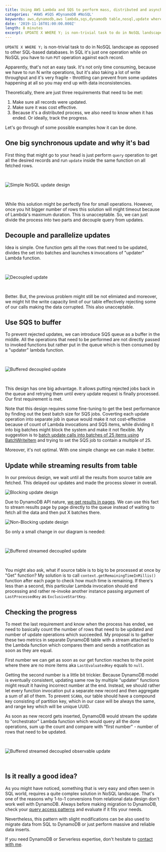 ```yaml
---
title: Using AWS Lambda and SQS to perform mass, distributed and asynchronous updates on DynamoDB Tables
categories: '#AWS #SQS #DynamoDB #NoSQL'
keywords: aws,dynamodb,aws lambda,sqs,dynamodb table,nosql,update where nosql,update where dynamodb,mass update dynamodb,cloud
date: '2019-11-16T01:00:00.000Z'
length: 8 minutes
excerpt: UPDATE X WHERE Y; is non-trivial task to do in NoSQL landscape as opposed to other SQL-based databases. In SQL it's just one operation while on NoSQL you have to run PUT operation against each record. Apparently, that's not an easy task…
---
```


`UPDATE X WHERE Y;` is non-trivial task to do in NoSQL landscape as opposed to other SQL-based databases. In SQL it's just one operation while on NoSQL you have to run `PUT` operation against each record.

Apparently, that's not an easy task. It's not only time consuming, because we have to run N write operations, but it's also taking a lot of write throughput and it's very fragile - throttling can prevent from some updates happening at all so you may end up with data inconsistencies.

Theoretically, there are just three requirements that need to be met:

1. Make sure all records were updated.
2. Make sure it was cost effective.
3. Because it's a distributed process, we also need to know when it has ended. Or ideally, track the progress.

Let's go through of some possible examples how it can be done.

## One big synchronous update and why it's bad

First thing that might go to your head is just perform `query` operation to get all the desired records and run `update` inside the same function on all fetched rows.

<br />

![Simple NoSQL update design](./1.png 'Simple NoSQL update design')

<br />

While this solution might be perfectly fine for small operations. However, once you hit bigger number of rows this solution will might timeout because of Lambda's maximum duration. This is unacceptable. So, we can just divide the process into two parts and decouple query from updates.

## Decouple and parallelize updates

Idea is simple. One function gets all the rows that need to be updated, divides the set into batches and launches `N` invocations of "updater" Lambda function.

<br />

![Decoupled update](./2.png 'Decoupled update')

<br />

Better. But, the previous problem might still be not elimiated and moreover, we might hit the write capacity limit of our table effectively rejecting some of our calls making the data corrupted. This also unacceptable.

## Use SQS to buffer

To prevent rejected updates, we can introduce SQS queue as a buffer in the middle. All the operations that need to be performed are not directly passed to invoked functions but rather put in the queue which is then consumed by a "updater" lambda function.

<br />

![Buffered decoupled update](./3.png 'Buffered decoupled update')

<br />

This design has one big advantage. It allows putting rejected jobs back in the queue and retrying them until every update request is finally processed. Our first requirement is met.

Note that this design requires some fine-tuning to get the best performance by finding out the best batch size for SQS jobs. Coverting each update operation into separate job in queue would make it not cost-effective because of count of Lambda invocations and SQS items, while dividing it into big batches might block the system and make it not flexible. My suggestion is to [batch update calls into batches of 25 items using BatchWriteItem](https://docs.aws.amazon.com/amazondynamodb/latest/APIReference/API_BatchWriteItem.html) and trying to set the SQS job to contain a multiple of 25.

Moreover, it's not optimal. With one simple change we can make it better.

## Update while streaming results from table

In our previous design, we wait until all the results from source table are fetched. This delayed our updates and made the process slower in overall.

![Blocking update design](./timeline_1.png 'Blocking update design')

Due to DynamoDB API nature, [we get results in pages](https://docs.aws.amazon.com/amazondynamodb/latest/developerguide/Query.html#Query.Pagination). We can use this fact to stream results page by page directly to the queue instead of waiting to fetch all the data and then put X batches there.

![Non-Blocking update design](./timeline_2.png 'Non-Blocking update design')

So only a small change in our diagram is needed:

<br />

![Buffered streamed decoupled update](./4.png 'Buffered streamed decoupled update')

<br />

You might also ask, what if source table is to big to be processed at once by "Get" function? My solution is to call `context.getRemainingTimeInMillis()` function after each page to check how much time is remaining. If there's less than a second, this particular Lambda invocation should end processing and rather re-invoke another instance passing argument of `LastProcessedKey` as `ExclusiveStartKey`.

## Checking the progress

To meet the last requirement and know when the process has ended, we need to basically count the number of rows that need to be updated and number of update operations which succeeded. My proposal is to gather these two metrics in separate DynamoDB table with a stream attached to the Lambda function which compares them and sends a notification as soon as they are equal.

First number we can get as soon as our get function reaches to the point where there are no more items aka `LastEvaluatedKey` equals to `null`.

Getting the second number is a little bit trickier. Because DynamoDB model is eventually consistent, updating same row by multiple "updater" functions might result it having incorrect number at the end. Instead, we should rather let every function invocation put a separate new record and then aggregate a sum of all of them. To prevent `SCAN`s, our table should have a compound key consisting of partition key, which in our case will be always the same, and range key which will be unique UUID.

As soon as new record gets inserted, DynamoDB would stream the update to "orchestrator" Lambda function which would query all the done operations, sum up the count and compare with "first number" - number of rows that need to be updated.

<br />

![Buffered streamed decoupled observable update](./5.png 'Buffered streamed decoupled observable update')

<br />

## Is it really a good idea?

As you might have noticed, something that is very easy and often seen in SQL world, requires a quite complex solution in NoSQL landscape. That's one of the reasons why 1-to-1 conversions from relational data design don't work well with DynamoDB. Always before making migration to DynamoDB, check your [query access patterns](https://www.trek10.com/blog/dynamodb-single-table-relational-modeling/) and evaluate if it fits your needs.

Nevertheless, this pattern with slight modifications can be also used to migrate data from SQL to DynamoDB or just perform massive and reliable data inserts.

If you need DynamoDB or Serverless expertise, don't hesitate to [contact with me](mailto:raf.wilinski@gmail.com).
